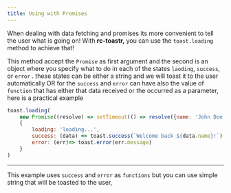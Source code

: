 ```yaml
---
title: Using with Promises
---
```


When dealing with data fetching and promises its more convenient to tell the user what is going on!
With **rc-toastr,** you can use the `toast.loading` method to achieve that!

This method accept the `Promise` as first argument and the second is an object where you specify what to do in each of the states `laoding`, `success`, or `error` . these states can be either a string and we will toast it to the user automatically OR for the `success` and `error` can have also the value of `function` that has either that data received or the occurred as a parameter, here is a practical example

```jsx
toast.loading(
    new Promise((resolve) => setTimeout(() => resolve({name: 'John Doe'}), 2000)),
    {
        loading: 'loading...',
        success: (data) => toast.success(`Welcome back ${data.name}!`)
        error: (err)=> toast.error(err.message)
    }
)
```


<Toaster />

---

This example uses `success` and `error` as `functions` but you can use simple string that will be toasted to the user,

